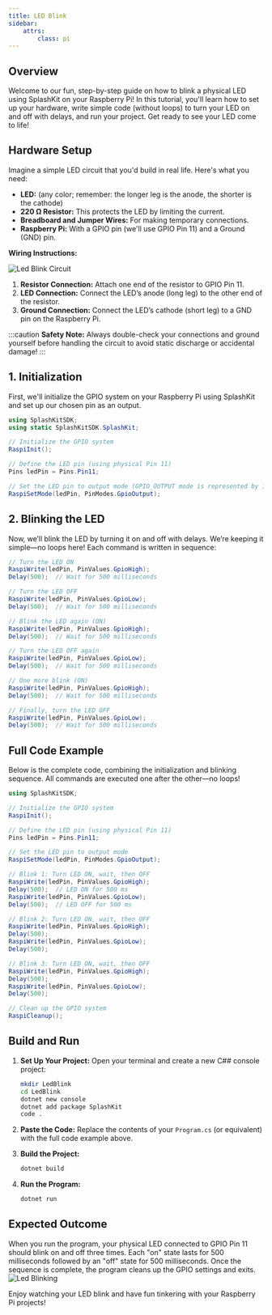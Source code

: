 ```yaml
---
title: LED Blink
sidebar:
    attrs:
        class: pi
---
```



## Overview

Welcome to our fun, step-by-step guide on how to blink a physical LED using SplashKit on your Raspberry Pi! In this tutorial, you'll learn how to set up your hardware, write simple code (without loops) to turn your LED on and off with delays, and run your project. Get ready to see your LED come to life!

## Hardware Setup

Imagine a simple LED circuit that you'd build in real life. Here's what you need:

- **LED:** (any color; remember: the longer leg is the anode, the shorter is the cathode)
- **220 Ω Resistor:** This protects the LED by limiting the current.
- **Breadboard and Jumper Wires:** For making temporary connections.
- **Raspberry Pi:** With a GPIO pin (we'll use GPIO Pin 11) and a Ground (GND) pin.

**Wiring Instructions:**

![Led Blink Circuit](./images/blinkledcircuit.png)

1. **Resistor Connection:** Attach one end of the resistor to GPIO Pin 11.
2. **LED Connection:** Connect the LED’s anode (long leg) to the other end of the resistor.
3. **Ground Connection:** Connect the LED’s cathode (short leg) to a GND pin on the Raspberry Pi.

:::caution
**Safety Note:** Always double-check your connections and ground yourself before handling the circuit to avoid static discharge or accidental damage!
:::



## 1. Initialization

First, we'll initialize the GPIO system on your Raspberry Pi using SplashKit and set up our chosen pin as an output.

```csharp
using SplashKitSDK;
using static SplashKitSDK.SplashKit;

// Initialize the GPIO system
RaspiInit();

// Define the LED pin (using physical Pin 11)
Pins ledPin = Pins.Pin11;

// Set the LED pin to output mode (GPIO_OUTPUT mode is represented by 1)
RaspiSetMode(ledPin, PinModes.GpioOutput);
```

## 2. Blinking the LED

Now, we’ll blink the LED by turning it on and off with delays. We’re keeping it simple—no loops here! Each command is written in sequence:

```csharp
// Turn the LED ON
RaspiWrite(ledPin, PinValues.GpioHigh);
Delay(500);  // Wait for 500 milliseconds

// Turn the LED OFF
RaspiWrite(ledPin, PinValues.GpioLow);
Delay(500);  // Wait for 500 milliseconds

// Blink the LED again (ON)
RaspiWrite(ledPin, PinValues.GpioHigh);
Delay(500);  // Wait for 500 milliseconds

// Turn the LED OFF again
RaspiWrite(ledPin, PinValues.GpioLow);
Delay(500);  // Wait for 500 milliseconds

// One more blink (ON)
RaspiWrite(ledPin, PinValues.GpioHigh);
Delay(500);  // Wait for 500 milliseconds

// Finally, turn the LED OFF
RaspiWrite(ledPin, PinValues.GpioLow);
Delay(500);  // Wait for 500 milliseconds
```

## Full Code Example

Below is the complete code, combining the initialization and blinking sequence. All commands are executed one after the other—no loops!

<Accordion>
  <AccordionItem header="Full LED Blink Code (C#)">
  
  ```csharp
  using SplashKitSDK;
  
  // Initialize the GPIO system
  RaspiInit();
  
  // Define the LED pin (using physical Pin 11)
  Pins ledPin = Pins.Pin11;
  
  // Set the LED pin to output mode
  RaspiSetMode(ledPin, PinModes.GpioOutput);
  
  // Blink 1: Turn LED ON, wait, then OFF
  RaspiWrite(ledPin, PinValues.GpioHigh);
  Delay(500);  // LED ON for 500 ms
  RaspiWrite(ledPin, PinValues.GpioLow);
  Delay(500);  // LED OFF for 500 ms
  
  // Blink 2: Turn LED ON, wait, then OFF
  RaspiWrite(ledPin, PinValues.GpioHigh);
  Delay(500);
  RaspiWrite(ledPin, PinValues.GpioLow);
  Delay(500);
  
  // Blink 3: Turn LED ON, wait, then OFF
  RaspiWrite(ledPin, PinValues.GpioHigh);
  Delay(500);
  RaspiWrite(ledPin, PinValues.GpioLow);
  Delay(500);
  
  // Clean up the GPIO system
  RaspiCleanup();
  ```
  
  </AccordionItem>
</Accordion>

## Build and Run

1. **Set Up Your Project:**
   Open your terminal and create a new C## console project:
   
   ```bash
   mkdir LedBlink  
   cd LedBlink  
   dotnet new console  
   dotnet add package SplashKit  
   code .
   ```
   
2. **Paste the Code:**
   Replace the contents of your `Program.cs` (or equivalent) with the full code example above.

3. **Build the Project:**
   
   ```bash
   dotnet build
   ```

4. **Run the Program:**
   
   ```bash
   dotnet run
   ```

## Expected Outcome

When you run the program, your physical LED connected to GPIO Pin 11 should blink on and off three times. Each "on" state lasts for 500 milliseconds followed by an "off" state for 500 milliseconds. Once the sequence is complete, the program cleans up the GPIO settings and exits.
![Led Blinking](./images/LedBlinkSlow.gif)

Enjoy watching your LED blink and have fun tinkering with your Raspberry Pi projects!